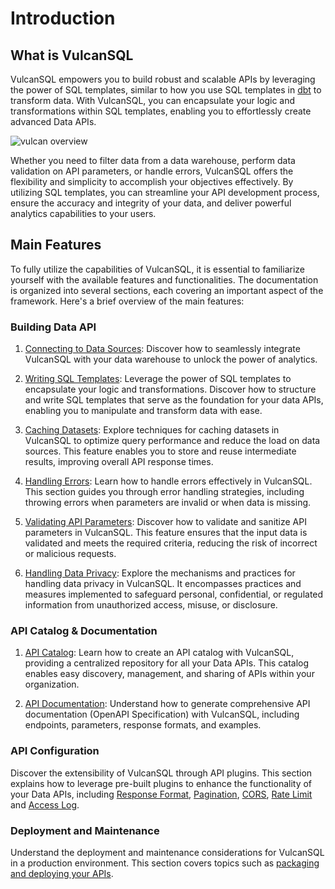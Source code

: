 # Introduction

## What is VulcanSQL

VulcanSQL empowers you to build robust and scalable APIs by leveraging the power of SQL templates, similar to how you use SQL templates in [dbt](https://www.getdbt.com/) to transform data. With VulcanSQL, you can encapsulate your logic and transformations within SQL templates, enabling you to effortlessly create advanced Data APIs.

![vulcan overview](../static/img/vulcan-concept-docs.png)

Whether you need to filter data from a data warehouse, perform data validation on API parameters, or handle errors, VulcanSQL offers the flexibility and simplicity to accomplish your objectives effectively. By utilizing SQL templates, you can streamline your API development process, ensure the accuracy and integrity of your data, and deliver powerful analytics capabilities to your users.

## Main Features
To fully utilize the capabilities of VulcanSQL, it is essential to familiarize yourself with the available features and functionalities. The documentation is organized into several sections, each covering an important aspect of the framework. Here's a brief overview of the main features:

### Building Data API

1. [Connecting to Data Sources](./connectors/overview):
Discover how to seamlessly integrate VulcanSQL with your data warehouse to unlock the power of analytics.

1. [Writing SQL Templates](./develop/overview):
   Leverage the power of SQL templates to encapsulate your logic and transformations. Discover how to structure and write SQL templates that serve as the foundation for your data APIs, enabling you to manipulate and transform data with ease.

1. [Caching Datasets](./develop/cache):
Explore techniques for caching datasets in VulcanSQL to optimize query performance and reduce the load on data sources. This feature enables you to store and reuse intermediate results, improving overall API response times.

1. [Handling Errors](./develop/error):
Learn how to handle errors effectively in VulcanSQL. This section guides you through error handling strategies, including throwing errors when parameters are invalid or when data is missing.

1. [Validating API Parameters](./develop/validator):
Discover how to validate and sanitize API parameters in VulcanSQL. This feature ensures that the input data is validated and meets the required criteria, reducing the risk of incorrect or malicious requests.

1. [Handling Data Privacy](./data-privacy/overview):
Explore the mechanisms and practices for handling data privacy in VulcanSQL. It encompasses practices and measures implemented to safeguard personal, confidential, or regulated information from unauthorized access, misuse, or disclosure.

### API Catalog & Documentation
1. [API Catalog](catalog/intro):
   Learn how to create an API catalog with VulcanSQL, providing a centralized repository for all your Data APIs. This catalog enables easy discovery, management, and sharing of APIs within your organization.

1. [API Documentation](./develop/api-doc):
Understand how to generate comprehensive API documentation (OpenAPI Specification) with VulcanSQL, including endpoints, parameters, response formats, and examples.

### API Configuration

Discover the extensibility of VulcanSQL through API plugins. This section explains how to leverage pre-built plugins to enhance the functionality of your Data APIs, including [Response Format](./api-plugin/format), [Pagination](./api-plugin/pagination), [CORS](./api-plugin/cors), [Rate Limit](./api-plugin/rate-limit) and [Access Log](./api-plugin/access-log).

### Deployment and Maintenance
Understand the deployment and maintenance considerations for VulcanSQL in a production environment. This section covers topics such as [packaging and deploying your APIs](./deployment).
